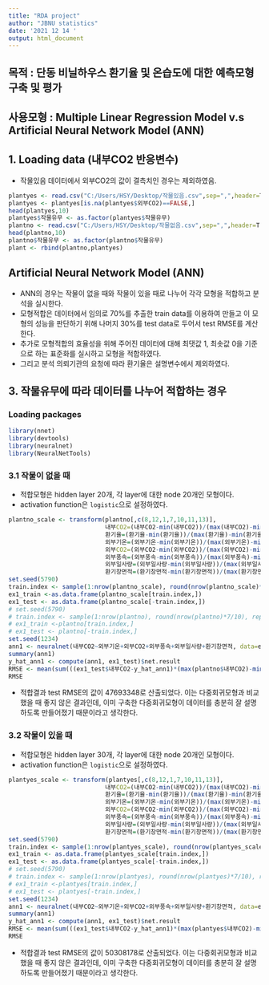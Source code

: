 ```yaml
---
title: "RDA project"
author: "JBNU statistics"
date: '2021 12 14 '
output: html_document
---
```


## 목적 : 단동 비닐하우스 환기율 및 온습도에 대한 예측모형 구축 및 평가
## 사용모형 : Multiple Linear Regression Model v.s Artificial Neural Network Model (ANN)

## 1. Loading data (내부CO2 반응변수)

- 작물있음 데이터에서 외부CO2의 값이 결측치인 경우는 제외하였음.

```r
plantyes <- read.csv("C:/Users/HSY/Desktop/작물있음.csv",sep=",",header=T)
plantyes <- plantyes[is.na(plantyes$외부CO2)==FALSE,]
head(plantyes,10)
plantyes$작물유무 <- as.factor(plantyes$작물유무)
plantno <- read.csv("C:/Users/HSY/Desktop/작물없음.csv",sep=",",header=T)
head(plantno,10) 
plantno$작물유무 <- as.factor(plantno$작물유무)
plant <- rbind(plantno,plantyes)
```






## Artificial Neural Network Model (ANN)

- ANN의 경우는 작물이 없을 때와 작물이 있을 때로 나누어 각각 모형을 적합하고 분석을 실시한다.
- 모형적합은 데이터에서 임의로 70%를 추출한 train data를 이용하여 만들고 이 모형의 성능을 판단하기 위해 나머지 30%를 test data로 두어서 test RMSE를 계산한다.
- 추가로 모형적합의 효율성을 위해 주어진 데이터에 대해 최댓값 1, 최솟값 0을 기준으로 하는 표준화를 실시하고 모형을 적합하였다.
- 그리고 분석 의뢰기관의 요청에 따라 환기율은 설명변수에서 제외하였다.

## 3. 작물유무에 따라 데이터를 나누어 적합하는 경우

### Loading packages

```r
library(nnet)
library(devtools)
library(neuralnet)
library(NeuralNetTools)
```


### 3.1 작물이 없을 때

- 적합모형은 hidden layer 20개, 각 layer에 대한 node 20개인 모형이다.
- activation function은 `logistic`으로 설정하였다.

```r
plantno_scale <- transform(plantno[,c(8,12,1,7,10,11,13)], 
                           내부CO2=(내부CO2-min(내부CO2))/(max(내부CO2)-min(내부CO2)),
                           환기율=(환기율-min(환기율))/(max(환기율)-min(환기율)),
                           외부기온=(외부기온-min(외부기온))/(max(외부기온)-min(외부기온)),
                           외부CO2=(외부CO2-min(외부CO2))/(max(외부CO2)-min(외부CO2)),
                           외부풍속=(외부풍속-min(외부풍속))/(max(외부풍속)-min(외부풍속)),
                           외부일사량=(외부일사량-min(외부일사량))/(max(외부일사량)-min(외부일사량)),
                           환기창면적=(환기창면적-min(환기창면적))/(max(환기창면적)-min(환기창면적)))
set.seed(5790)
train.index <- sample(1:nrow(plantno_scale), round(nrow(plantno_scale)*7/10), replace=F)
ex1_train <-as.data.frame(plantno_scale[train.index,])
ex1_test <- as.data.frame(plantno_scale[-train.index,])
# set.seed(5790)
# train.index <- sample(1:nrow(plantno), round(nrow(plantno)*7/10), replace=F)
# ex1_train <-plantno[train.index,]
# ex1_test <- plantno[-train.index,]
set.seed(1234)
ann1 <- neuralnet(내부CO2~외부기온+외부CO2+외부풍속+외부일사량+환기창면적, data=ex1_train, hidden=rep(20,20), threshold = 0.01, stepmax = 1e+08)
summary(ann1)
y_hat_ann1 <- compute(ann1, ex1_test)$net.result
RMSE <- mean(sum(((ex1_test$내부CO2-y_hat_ann1)*(max(plantno$내부CO2)-min(plantno$내부CO2))+min(plantno$내부CO2))^2))
RMSE
```

- 적합결과 test RMSE의 값이 47693348로 산출되었다. 이는 다중회귀모형과 비교했을 때 좋지 않은 결과인데, 이미 구축한 다중회귀모형이 데이터를 충분히 잘 설명하도록 만들어졌기 때문이라고 생각한다.


### 3.2 작물이 있을 때

- 적합모형은 hidden layer 30개, 각 layer에 대한 node 20개인 모형이다.
- activation function은 `logistic`으로 설정하였다.

```r
plantyes_scale <- transform(plantyes[,c(8,12,1,7,10,11,13)], 
                           내부CO2=(내부CO2-min(내부CO2))/(max(내부CO2)-min(내부CO2)),
                           환기율=(환기율-min(환기율))/(max(환기율)-min(환기율)),
                           외부기온=(외부기온-min(외부기온))/(max(외부기온)-min(외부기온)),
                           외부CO2=(외부CO2-min(외부CO2))/(max(외부CO2)-min(외부CO2)),
                           외부풍속=(외부풍속-min(외부풍속))/(max(외부풍속)-min(외부풍속)),
                           외부일사량=(외부일사량-min(외부일사량))/(max(외부일사량)-min(외부일사량)),
                           환기창면적=(환기창면적-min(환기창면적))/(max(환기창면적)-min(환기창면적)))
set.seed(5790)
train.index <- sample(1:nrow(plantyes_scale), round(nrow(plantyes_scale)*7/10), replace=F)
ex1_train <- as.data.frame(plantyes_scale[train.index,])
ex1_test <- as.data.frame(plantyes_scale[-train.index,])
# set.seed(5790)
# train.index <- sample(1:nrow(plantyes), round(nrow(plantyes)*7/10), replace=F)
# ex1_train <-plantyes[train.index,]
# ex1_test <- plantyes[-train.index,]
set.seed(1234)
ann1 <- neuralnet(내부CO2~외부기온+외부CO2+외부풍속+외부일사량+환기창면적, data=ex1_train, hidden=rep(20,30), threshold = 0.01, stepmax = 1e+08)
summary(ann1)
y_hat_ann1 <- compute(ann1, ex1_test)$net.result
RMSE <- mean(sum(((ex1_test$내부CO2-y_hat_ann1)*(max(plantyes$내부CO2)-min(plantyes$내부CO2))+min(plantyes$내부CO2))^2))
RMSE
```

- 적합결과 test RMSE의 값이 50308178로 산출되었다. 이는 다중회귀모형과 비교했을 때 좋지 않은 결과인데, 이미 구축한 다중회귀모형이 데이터를 충분히 잘 설명하도록 만들어졌기 때문이라고 생각한다.

